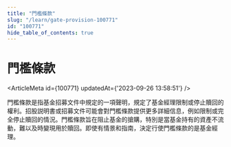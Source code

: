 ```yaml
---
title: "門檻條款"
slug: "/learn/gate-provision-100771"
id: "100771"
hide_table_of_contents: true
---
```



# 門檻條款

<ArticleMeta id={100771} updatedAt={'2023-09-26 13:58:51'} />
<div className='border-solid border-b border-t-0 my-4 border-[var(--ifm-color-gray-300)]' />

門檻條款是指基金招募文件中規定的一項聲明，規定了基金經理限制或停止贖回的權利。招股説明書或招募文件可能會對門檻條款提供更多詳細信息，例如限制或完全停止贖回的情況。門檻條款旨在阻止基金的搶購，特別是當基金持有的資產不流動，難以及時變現用於贖回。即使有情景和指南，決定行使門檻條款的是基金經理。
